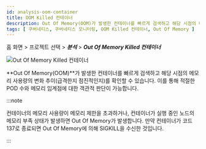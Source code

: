 ```yaml
---
id: analysis-oom-container
title: OOM Killed 컨테이너
description: Out Of Memory(OOM)가 발생한 컨테이너를 빠르게 검색하고 해당 시점의 메모리 사용량의 변화 추이를 확인할 수 있습니다.
tags: [ 쿠버네티스, 쿠버네티스 모니터링, OOM Killed 컨테이너, Out Of Memory ]
---
```


홈 화면 > 프로젝트 선택 > ***분석*** > ***Out Of Memory Killed 컨테이너***

![Out Of Memory Killed 컨테이너](https://img.whatap.io/media/images/whatap_kubernetes_analysis_oom_container.png)

**Out Of Memory(OOM)**가 발생한 컨테이너를 빠르게 검색하고 해당 시점의 메모리 사용량의 변화 추이(급격한지 점진적인지)를 확인할 수 있습니다. 이를 통해 적절한 POD 수와 메모리 임계점에 대한 객관적 판단이 가능합니다.

:::note

컨테이너의 메모리 사용량이 메모리 제한을 초과하거나, 컨테이너가 실행 중인 노드의 메모리 부족 상태가 발생하면 Out Of Memory가 발생합니다. 만약 컨테이너가 코드 137로 종료되면 Out Of Memory에 의해 SIGKILL을 수신한 것입니다.

:::
